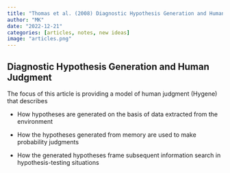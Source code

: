 ```yaml
---
title: "Thomas et al. (2008) Diagnostic Hypothesis Generation and Human Judgment"
author: "MK"
date: "2022-12-21"
categories: [articles, notes, new ideas]
image: "articles.png"
---
```


## **Diagnostic Hypothesis Generation and Human Judgment**

The focus of this article is providing a model of human judgment (Hygene) that describes

-   How hypotheses are generated on the basis of data extracted from the environment

-   How the hypotheses generated from memory are used to make probability judgments

-   How the generated hypotheses frame subsequent information search in hypothesis-testing situations
